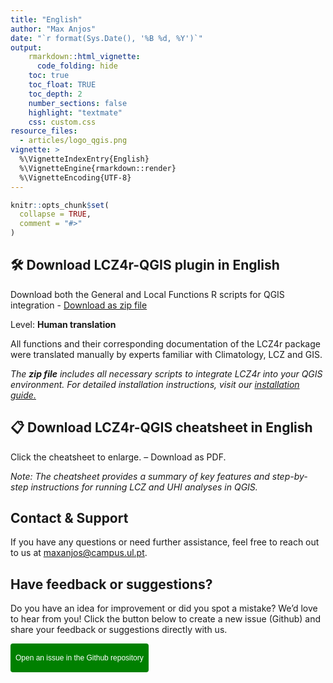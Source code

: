 ```yaml
---
title: "English"
author: "Max Anjos"
date: "`r format(Sys.Date(), '%B %d, %Y')`"
output:
    rmarkdown::html_vignette:
      code_folding: hide
    toc: true
    toc_float: TRUE
    toc_depth: 2
    number_sections: false
    highlight: "textmate"
    css: custom.css
resource_files:
  - articles/logo_qgis.png
vignette: >
  %\VignetteIndexEntry{English}
  %\VignetteEngine{rmarkdown::render}
  %\VignetteEncoding{UTF-8}
---
```


```r
knitr::opts_chunk$set(
  collapse = TRUE,
  comment = "#>"
)
```

## 🛠 Download LCZ4r-QGIS plugin in English

Download both the General and Local Functions R scripts for QGIS integration - [Download as zip file](https://github.com/ByMaxAnjos/QGIS-LCZ4r-Multilingual/blob/master/scripts/English_LCZ4r.zip)

Level: **Human translation**

All functions and their corresponding documentation of the LCZ4r package were translated manually by experts familiar with Climatology, LCZ and GIS.

*The **zip file** includes all necessary scripts to integrate LCZ4r into your QGIS environment. For detailed installation instructions, visit our [installation guide.](https://bymaxanjos.github.io/LCZ4r/articles/instalation_lcz4r_qgis.html)*

## 📋 Download LCZ4r-QGIS cheatsheet in English

Click the cheatsheet to enlarge. -- Download as PDF.

*Note: The cheatsheet provides a summary of key features and step-by-step instructions for running LCZ and UHI analyses in QGIS.*

## Contact & Support

If you have any questions or need further assistance, feel free to reach out to us at [maxanjos\@campus.ul.pt](mailto:maxanjos@campus.ul.pt){.email}.

## Have feedback or suggestions?

Do you have an idea for improvement or did you spot a mistake? We'd love to hear from you! Click the button below to create a new issue (Github) and share your feedback or suggestions directly with us.

<button type="button" class="btn" style="background-color: #008000; color: white; padding: .25rem .5rem; font-size: .75rem; border: none; border-radius: .25rem;">

<a href='https://github.com/ByMaxAnjos/QGIS-LCZ4r-Multilingual/issues/new'style="text-decoration: none; color: white;"> Open an issue in the Github repository </a>

</button>
